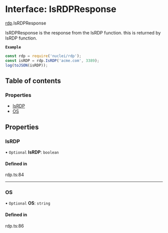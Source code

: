 # Interface: IsRDPResponse

[rdp](/templates/protocols/javascript/modules/rdp).IsRDPResponse

IsRDPResponse is the response from the IsRDP function.
this is returned by IsRDP function.

**`Example`**

```javascript
const rdp = require('nuclei/rdp');
const isRDP = rdp.IsRDP('acme.com', 3389);
log(toJSON(isRDP));
```

## Table of contents

### Properties

- [IsRDP](/templates/protocols/javascript/modules/rdp.IsRDPResponse#isrdp)
- [OS](/templates/protocols/javascript/modules/rdp.IsRDPResponse#os)

## Properties

### IsRDP

• `Optional` **IsRDP**: `boolean`

#### Defined in

rdp.ts:84

___

### OS

• `Optional` **OS**: `string`

#### Defined in

rdp.ts:86
